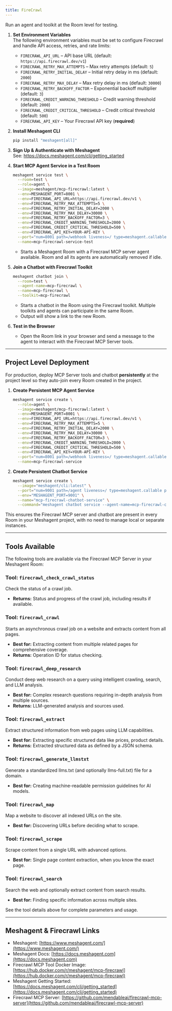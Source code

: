 ```yaml
---
title: FireCrawl
---
```



Run an agent and toolkit at the Room level for testing.

1. **Set Environment Variables**  
   The following environment variables must be set to configure Firecrawl and handle API access, retries, and rate limits:

   - `FIRECRAWL_API_URL` – API base URL (default: `https://api.firecrawl.dev/v1`)
   - `FIRECRAWL_RETRY_MAX_ATTEMPTS` – Max retry attempts (default: `5`)
   - `FIRECRAWL_RETRY_INITIAL_DELAY` – Initial retry delay in ms (default: `2000`)
   - `FIRECRAWL_RETRY_MAX_DELAY` – Max retry delay in ms (default: `30000`)
   - `FIRECRAWL_RETRY_BACKOFF_FACTOR` – Exponential backoff multiplier (default: `3`)
   - `FIRECRAWL_CREDIT_WARNING_THRESHOLD` – Credit warning threshold (default: `2000`)
   - `FIRECRAWL_CREDIT_CRITICAL_THRESHOLD` – Credit critical threshold (default: `500`)
   - `FIRECRAWL_API_KEY` – Your Firecrawl API key (**required**)

2. **Install Meshagent CLI**  
   ```bash
   pip install "meshagent[all]"
   ```

3. **Sign Up & Authenticate with Meshagent**  
   See: https://docs.meshagent.com/cli/getting_started

4. **Start MCP Agent Service in a Test Room**  
   ```bash
   meshagent service test \
     --room=test \
     --role=agent \
     --image=meshagent/mcp-firecrawl:latest \
     --env=MESHAGENT_PORT=8001 \
     --env=FIRECRAWL_API_URL=https://api.firecrawl.dev/v1 \
     --env=FIRECRAWL_RETRY_MAX_ATTEMPTS=5 \
     --env=FIRECRAWL_RETRY_INITIAL_DELAY=2000 \
     --env=FIRECRAWL_RETRY_MAX_DELAY=30000 \
     --env=FIRECRAWL_RETRY_BACKOFF_FACTOR=3 \
     --env=FIRECRAWL_CREDIT_WARNING_THRESHOLD=2000 \
     --env=FIRECRAWL_CREDIT_CRITICAL_THRESHOLD=500 \
     --env=FIRECRAWL_API_KEY=YOUR-API-KEY \
     --port="num=8001 path=/webhook liveness=/ type=meshagent.callable" \
     --name=mcp-firecrawl-service-test
   ```
   - Starts a Meshagent Room with a Firecrawl MCP server agent available. Room and all its agents are automatically removed if idle.

5. **Join a Chatbot with Firecrawl Toolkit**  
   ```bash
   meshagent chatbot join \
     --room=test \
     --agent-name=mcp-firecrawl \
     --name=mcp-firecrawl \
     --toolkit=mcp-firecrawl
   ```
   - Starts a chatbot in the Room using the Firecrawl toolkit. Multiple toolkits and agents can participate in the same Room.
   - Output will show a link to the new Room.

6. **Test in the Browser**  
   - Open the Room link in your browser and send a message to the agent to interact with the Firecrawl MCP Server tools.

---

## Project Level Deployment

For production, deploy MCP Server tools and chatbot **persistently** at the project level so they auto-join every Room created in the project.

1. **Create Persistent MCP Agent Service**
   ```bash
   meshagent service create \
     --role=agent \
     --image=meshagent/mcp-firecrawl:latest \
     --env=MESHAGENT_PORT=8001 \
     --env=FIRECRAWL_API_URL=https://api.firecrawl.dev/v1 \
     --env=FIRECRAWL_RETRY_MAX_ATTEMPTS=5 \
     --env=FIRECRAWL_RETRY_INITIAL_DELAY=2000 \
     --env=FIRECRAWL_RETRY_MAX_DELAY=30000 \
     --env=FIRECRAWL_RETRY_BACKOFF_FACTOR=3 \
     --env=FIRECRAWL_CREDIT_WARNING_THRESHOLD=2000 \
     --env=FIRECRAWL_CREDIT_CRITICAL_THRESHOLD=500 \
     --env=FIRECRAWL_API_KEY=YOUR-API-KEY \
     --port="num=8001 path=/webhook liveness=/ type=meshagent.callable" \
     --name=mcp-firecrawl-service
   ```

2. **Create Persistent Chatbot Service**
   ```bash
   meshagent service create \
     --image="meshagent/cli:latest" \
     --port="num=9001 path=/agent liveness=/ type=meshagent.callable participant_name=mcp-firecrawl-chatbot" \
     --env="MESHAGENT_PORT=9001" \
     --name="mcp-firecrawl-chatbot-service" \
     --command="meshagent chatbot service --agent-name=mcp-firecrawl-chatbot --toolkit=mcp-firecrawl"
   ```

This ensures the Firecrawl MCP server and chatbot are present in every Room in your Meshagent project, with no need to manage local or separate instances.

---

## Tools Available

The following tools are available via the Firecrawl MCP Server in your Meshagent Room:

### Tool: `firecrawl_check_crawl_status`
Check the status of a crawl job.
- **Returns:** Status and progress of the crawl job, including results if available.

### Tool: `firecrawl_crawl`
Starts an asynchronous crawl job on a website and extracts content from all pages.
- **Best for:** Extracting content from multiple related pages for comprehensive coverage.
- **Returns:** Operation ID for status checking.

### Tool: `firecrawl_deep_research`
Conduct deep web research on a query using intelligent crawling, search, and LLM analysis.
- **Best for:** Complex research questions requiring in-depth analysis from multiple sources.
- **Returns:** LLM-generated analysis and sources used.

### Tool: `firecrawl_extract`
Extract structured information from web pages using LLM capabilities.
- **Best for:** Extracting specific structured data like prices, product details.
- **Returns:** Extracted structured data as defined by a JSON schema.

### Tool: `firecrawl_generate_llmstxt`
Generate a standardized llms.txt (and optionally llms-full.txt) file for a domain.
- **Best for:** Creating machine-readable permission guidelines for AI models.

### Tool: `firecrawl_map`
Map a website to discover all indexed URLs on the site.
- **Best for:** Discovering URLs before deciding what to scrape.

### Tool: `firecrawl_scrape`
Scrape content from a single URL with advanced options.
- **Best for:** Single page content extraction, when you know the exact page.

### Tool: `firecrawl_search`
Search the web and optionally extract content from search results.
- **Best for:** Finding specific information across multiple sites.

See the tool details above for complete parameters and usage.

---

## Meshagent & Firecrawl Links

- Meshagent: [https://www.meshagent.com/](https://www.meshagent.com/)
- Meshagent Docs: [https://docs.meshagent.com](https://docs.meshagent.com)
- Firecrawl MCP Tool Docker Image: [https://hub.docker.com/r/meshagent/mcp-firecrawl](https://hub.docker.com/r/meshagent/mcp-firecrawl)
- Meshagent Getting Started: [https://docs.meshagent.com/cli/getting_started](https://docs.meshagent.com/cli/getting_started)
- Firecrawl MCP Server: [https://github.com/mendableai/firecrawl-mcp-server](https://github.com/mendableai/firecrawl-mcp-server)